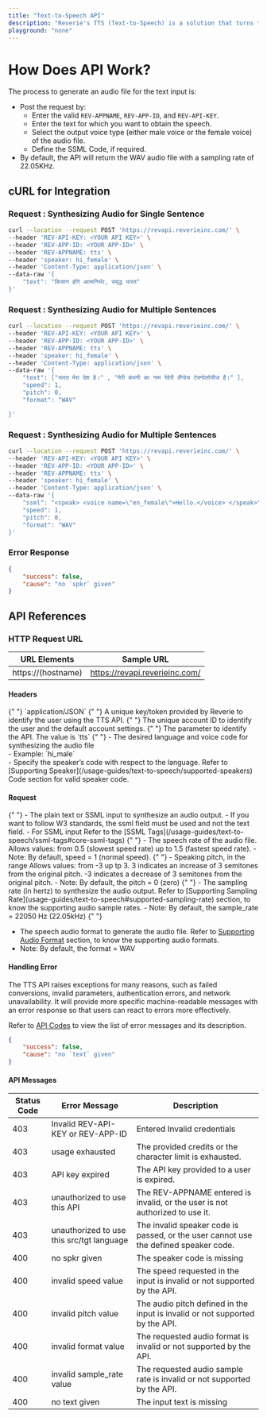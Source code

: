 ```yaml
---
title: "Text-to-Speech API"
description: "Reverie's TTS (Text-to-Speech) is a solution that turns text into lifelike speech, allowing you to create applications that talk in multiple Indic languages and build comprehensive speech-enabled products. "
playground: "none"
---
```


# How Does API Work?

The process to generate an audio file for the text input is:

- Post the request by:
  - Enter the valid `REV-APPNAME`, `REV-APP-ID`, and `REV-API-KEY`.
  - Enter the text for which you want to obtain the speech.
  - Select the output voice type (either male voice or the female voice) of the audio file.
  - Define the SSML Code, if required.
- By default, the API will return the WAV audio file with a sampling rate of 22.05KHz.

## cURL for Integration
### Request : Synthesizing Audio for Single Sentence
```bash 
curl --location --request POST 'https://revapi.reverieinc.com/' \
--header 'REV-API-KEY: <YOUR API KEY>' \
--header 'REV-APP-ID: <YOUR APP-ID>' \
--header 'REV-APPNAME: tts' \
--header 'speaker: hi_female' \
--header 'Content-Type: application/json' \
--data-raw '{
	"text": "किसान होंगे आत्मनिर्भर, समृद्ध भारत"
}'
```
### Request : Synthesizing Audio for Multiple Sentences

```bash
curl --location --request POST 'https://revapi.reverieinc.com/' \
--header 'REV-API-KEY: <YOUR API KEY>' \
--header 'REV-APP-ID: <YOUR APP-ID>' \
--header 'REV-APPNAME: tts' \
--header 'speaker: hi_female' \
--header 'Content-Type: application/json' \
--data-raw '{
	"text": ["भारत मेरा देश है।" , "मेरी कंपनी का नाम रेवेरी लैंग्वेज टेक्नोलॉजीज है।" ], 
	"speed": 1,
	"pitch": 0,
	"format": "WAV"

}'
```
### Request : Synthesizing Audio for Multiple Sentences
```bash
curl --location --request POST 'https://revapi.reverieinc.com/' \
--header 'REV-API-KEY: <YOUR API KEY>' \
--header 'REV-APP-ID: <YOUR APP-ID>' \
--header 'REV-APPNAME: tts' \
--header 'speaker: hi_female' \
--header 'Content-Type: application/json' \
--data-raw '{
	"ssml": "<speak> <voice name=\"en_female\">Hello.</voice> </speak>", 
	"speed": 1,
	"pitch": 0,
	"format": "WAV"
}'
```

### Error Response 
```json
{
    "success": false,
    "cause": "no `spkr` given"
}
```
## API References
### HTTP Request URL
| URL Elements       | Sample URL                     |
|--------------------|--------------------------------|
| https://(hostname) | https://revapi.reverieinc.com/ |

#### Headers
<ParamField header="Content-Type" type="string" required>
  {" "}
  `application/JSON`
</ParamField> 

<ParamField header="REV-API-KEY" type="string" required>
  {" "}
  A unique key/token provided by Reverie to identify the user using the TTS API.
</ParamField> 
<ParamField header="REV-APP-ID" type="string" required>
  {" "}
  The unique account ID to identify the user and the default account settings.
</ParamField>
<ParamField header="REV-APPNAME" type="string" required>
  {" "}
  The parameter to identify the API. The value is `tts`

</ParamField>
<ParamField header="speaker" type="string" required>
  {" "}  
- The desired language and voice code for synthesizing the audio file  <br />
- Example: `hi_male` <br />
- Specify the speaker’s code with respect to the language. Refer to [Supporting Speaker](/usage-guides/text-to-speech/supported-speakers) Code section for valid speaker code.
</ParamField>  

#### Request
<ParamField header="text or ssml" type="string/array" required>
  {" "}
  - The plain text or SSML input to synthesize an audio output.
  - If you want to follow W3 standards, the ssml field must be used and not the text field.
  - For SSML input Refer to the [SSML Tags](/usage-guides/text-to-speech/ssml-tags#core-ssml-tags)
</ParamField> 

<ParamField header="speed" type="float">
  {" "}
  - The speech rate of the audio file. Allows values: from 0.5 (slowest speed rate) up to 1.5 (fastest speed rate). 
  - Note: By default, speed = 1 (normal speed).
</ParamField> 

<ParamField header="pitch" type="float " >
  {" "}
  - Speaking pitch, in the range Allows values: from -3 up tp 3. 3 indicates an increase of 3 semitones from the original pitch. -3 indicates a decrease of 3 semitones from the original pitch. 
  - Note: By default, the pitch = 0 (zero)
</ParamField>

<ParamField header="sample_rate" type="integer">
  {" "}
  - The sampling rate (in hertz) to synthesize the audio output. Refer to [Supporting Sampling Rate](usage-guides/text-to-speech#supported-sampling-rate) section, to know the supporting audio sample rates.
  - Note: By default, the sample_rate = 22050 Hz (22.05kHz)
</ParamField>

<ParamField header="format" type="string">
  {" "}
  
- The speech audio format to generate the audio file. Refer to [Supporting Audio Format](/usage-guides/text-to-speech/supported-audio-formats) section, to know the supporting audio formats.   <br />
- Note: By default, the format = WAV
</ParamField> 

#### Handling Error

The TTS API raises exceptions for many reasons, such as failed conversions, invalid parameters, authentication errors, and network unavailability. It will provide more specific machine-readable messages with an error response so that users can react to errors more effectively. 

Refer to [API Codes](/api-reference/text-to-speech#api-messages) 
to view the list of error messages and its description.

```json 
{
    "success": false,
    "cause": "no `text` given"
}
```


#### API Messages
| Status Code | Error Message                | Description                                              |
|-------------|------------------------------|----------------------------------------------------------|
| 403         | Invalid REV-API-KEY or REV-APP-ID | Entered Invalid credentials                             |
| 403         | usage exhausted              | The provided credits or the character limit is exhausted.|
| 403         | API key expired              | The API key provided to a user is expired.               |
| 403         | unauthorized to use this API | The REV-APPNAME entered is invalid, or the user is not authorized to use it. |
| 403         | unauthorized to use this src/tgt language | The invalid speaker code is passed, or the user cannot use the defined speaker code. |
| 400         | no spkr given                | The speaker code is missing                              |
| 400         | invalid speed value          | The speed requested in the input is invalid or not supported by the API. |
| 400         | invalid pitch value          | The audio pitch defined in the input is invalid or not supported by the API. |
| 400         | invalid format value         | The requested audio format is invalid or not supported by the API. |
| 400         | invalid sample_rate value    | The requested audio sample rate is invalid or not supported by the API. |
| 400         | no text given                | The input text is missing                                |
